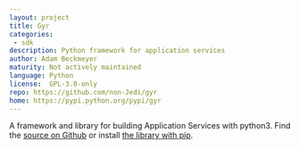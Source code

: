 ```yaml
---
layout: project
title: Gyr
categories: 
 - sdk
description: Python framework for application services
author: Adam Beckmeyer
maturity: Not actively maintained
language: Python
license:  GPL-3.0-only
repo: https://github.com/non-Jedi/gyr
home: https://pypi.python.org/pypi/gyr
---
```


A framework and library for building Application Services with python3. Find the
[source on Github](https://github.com/non-Jedi/gyr) or install [the library with
pip](https://pypi.python.org/pypi/gyr).


